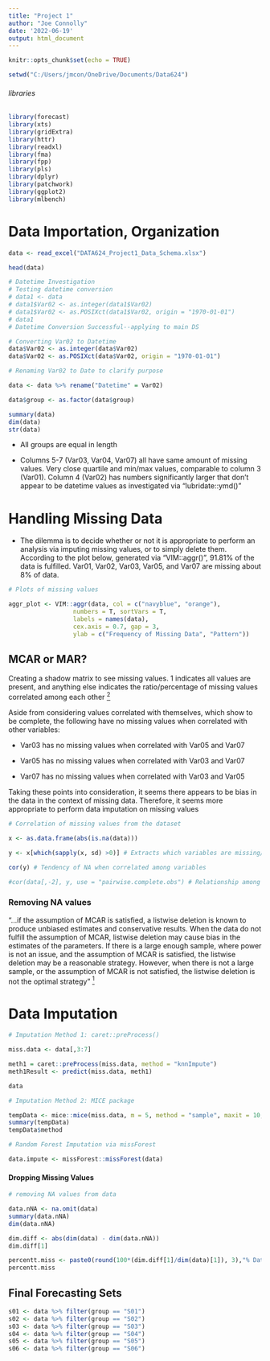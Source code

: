 ---
title: "Project 1"
author: "Joe Connolly"
date: '2022-06-19'
output: html_document
---

```{r setup, include=FALSE}
knitr::opts_chunk$set(echo = TRUE)
```

```{r}
setwd("C:/Users/jmcon/OneDrive/Documents/Data624")
```

###### libraries

```{r warning = FALSE, message=FALSE}
library(forecast)
library(xts)
library(gridExtra)
library(httr)
library(readxl)
library(fma)
library(fpp)
library(pls)
library(dplyr)
library(patchwork)
library(ggplot2)
library(mlbench)
```

# Data Importation, Organization

```{r}
data <- read_excel("DATA624_Project1_Data_Schema.xlsx")
```

```{r}
head(data)
```

```{r}
# Datetime Investigation
# Testing datetime conversion
# data1 <- data
# data1$Var02 <- as.integer(data1$Var02)
# data1$Var02 <- as.POSIXct(data1$Var02, origin = "1970-01-01")
# data1
# Datetime Conversion Successful--applying to main DS

# Converting Var02 to Datetime
data$Var02 <- as.integer(data$Var02)
data$Var02 <- as.POSIXct(data$Var02, origin = "1970-01-01")
```

```{r}
# Renaming Var02 to Date to clarify purpose

data <- data %>% rename("Datetime" = Var02)
```

```{r}
data$group <- as.factor(data$group)
```


```{r}
summary(data)
dim(data)
str(data)
```

- All groups are equal in length

- Columns 5-7 (Var03, Var04, Var07) all have same amount of missing values. Very close quartile and min/max values, comparable to column 3 (Var01). Column 4 (Var02) has numbers significantly larger that don't appear to be datetime values as investigated via "lubridate::ymd()"

# Handling Missing Data

- The dilemma is to decide whether or not it is appropriate to perform an analysis via imputing missing values, or to simply delete them. According to the plot below, generated via "VIM::aggr()", 91.81% of the data is fulfilled. Var01, Var02, Var03, Var05, and Var07 are missing about 8% of data. 

```{r}
# Plots of missing values

aggr_plot <- VIM::aggr(data, col = c("navyblue", "orange"), 
                  numbers = T, sortVars = T,
                  labels = names(data),
                  cex.axis = 0.7, gap = 3,
                  ylab = c("Frequency of Missing Data", "Pattern"))
```

## MCAR or MAR?

Creating a shadow matrix to see missing values. 1 indicates all values are present, and anything else indicates the ratio/percentage of missing values correlated among each other [$^2$](https://stats.stackexchange.com/questions/172316/a-statistical-approach-to-determine-if-data-are-missing-at-random)

Aside from considering values correlated with themselves, which show to be complete, the following have no missing values when correlated with other variables:

  - Var03 has no missing values when correlated with Var05 and Var07
  
  - Var05 has no missing values when correlated with Var03 and Var07
  
  - Var07 has no missing values when correlated with Var03 and Var05
  
Taking these points into consideration, it seems there appears to be bias in the data in the context of missing data. Therefore, it seems more appropriate to perform data imputation on missing values

```{r}
# Correlation of missing values from the dataset

x <- as.data.frame(abs(is.na(data))) 

y <- x[which(sapply(x, sd) >0)] # Extracts which variables are missing/NA from the dataset

cor(y) # Tendency of NA when correlated among variables

#cor(data[,-2], y, use = "pairwise.complete.obs") # Relationship among the presence in each variable and observed values 
```



### Removing NA values

"...if the assumption of MCAR is satisfied, a listwise deletion is known to produce unbiased estimates and conservative results. When the data do not fulfill the assumption of MCAR, listwise deletion may cause bias in the estimates of the parameters. If there is a large enough sample, where power is not an issue, and the assumption of MCAR is satisfied, the listwise deletion may be a reasonable strategy. However, when there is not a large sample, or the assumption of MCAR is not satisfied, the listwise deletion is not the optimal strategy" [$^1$](https://www.ncbi.nlm.nih.gov/pmc/articles/PMC3668100/)



# Data Imputation






```{r}
# Imputation Method 1: caret::preProcess()

miss.data <- data[,3:7]

meth1 = caret::preProcess(miss.data, method = "knnImpute")
meth1Result <- predict(miss.data, meth1)
```

```{r}
data
```


```{r}
# Imputation Method 2: MICE package

tempData <- mice::mice(miss.data, m = 5, method = "sample", maxit = 10, seed = 999)
summary(tempData)
tempData$method
```

```{r}
# Random Forest Imputation via missForest

data.impute <- missForest::missForest(data)
```
#### Dropping Missing Values

```{r}
# removing NA values from data

data.nNA <- na.omit(data)
summary(data.nNA)
dim(data.nNA)

dim.diff <- abs(dim(data) - dim(data.nNA))
dim.diff[1]

percentt.miss <- paste0(round(100*(dim.diff[1]/dim(data)[1]), 3),"% Data Missing")
percentt.miss
```

## Final Forecasting Sets

```{r}
s01 <- data %>% filter(group == "S01")
s02 <- data %>% filter(group == "S02")
s03 <- data %>% filter(group == "S03")
s04 <- data %>% filter(group == "S04")
s05 <- data %>% filter(group == "S05")
s06 <- data %>% filter(group == "S06")
```




